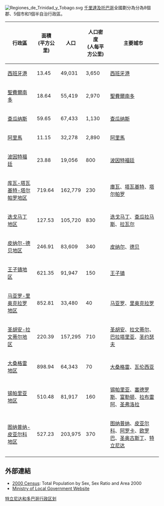 [[File:Regiones_de_Trinidad_y_Tobago.svg|thumb]]
[[千里達及托巴哥|千里達及托巴哥]]全國劃分為分為8個郡、5個市和1個半自治行政區。

{| class="wikitable"
! 行政區
! 面積<br>(平方公里)
! 人口
! 人口密度<br>(人每平方公里)
! 主要城市
|-
| [[西班牙港|西班牙港]]
| 13.45
| 49,031
| 3,650
| [[西班牙港|西班牙港]]
|-
| [[圣费尔南多_(特立尼达和多巴哥)|聖費爾南多]]
| 18.64
| 55,419
| 2,970
| [[圣费尔南多_(特立尼达和多巴哥)|聖費爾南多]]
|-
| [[查瓜纳斯|查瓜纳斯]]
| 59.65
| 67,433
| 1,130
| [[查瓜纳斯|查瓜纳斯]]
|-
| [[阿里馬|阿里馬]]
| 11.15
| 32,278
| 2,890
| [[阿里馬|阿里馬]]
|-
| [[波因特福廷|波因特福廷]]
| 23.88
| 19,056
| 800
| [[波因特福廷|波因特福廷]]
|-
| [[库瓦-塔瓦基特-塔尔帕罗地区|库瓦-塔瓦基特-塔尔帕罗地区]]
| 719.64
| 162,779
| 230
| [[库瓦_(特立尼达和多巴哥)|庫瓦]]、[[塔瓦基特|塔瓦基特]]、[[塔尔帕罗|塔尔帕罗]]
|-
| [[迭戈马丁地区|迭戈马丁地区]]
| 127.53
| 105,720
| 830
| [[迭戈马丁|迭戈马丁]]、[[查瓜拉马斯|查瓜拉马斯]]、[[拉瓦尔|拉瓦尔]]
|-
| [[皮纳尔-德贝地区|皮纳尔-德贝地区]]
| 246.91
| 83,609
| 340
| [[皮纳尔|皮纳尔]]、[[德贝|德贝]]
|-
| [[王子镇地区|王子镇地区]]
| 621.35
| 91,947
| 150
| [[王子镇|王子镇]]
|-
| [[马亚罗-里奥克拉罗地区|马亚罗-里奥克拉罗地区]]
| 852.81
| 33,480
| 40
| [[马亚罗|马亚罗]]、[[里奥克拉罗_(特立尼达和多巴哥)|里奥克拉罗]]
|-
| [[圣胡安-拉文蒂尔地区|圣胡安-拉文蒂尔地区]]
| 220.39
| 157,295
| 710
| [[圣胡安_(特立尼达和多巴哥)|圣胡安]]、[[拉文蒂尔|拉文蒂尔]]、[[巴拉塔里亚_(特立尼达和多巴哥)|巴拉塔里亚]]、[[圣约瑟夫_(特立尼达和多巴哥)|圣约瑟夫]]
|-
| [[大桑格雷地区|大桑格雷地区]]
| 898.94
| 64,343
| 70
| [[大桑格雷|大桑格雷]]、[[瓦伦西亚|瓦伦西亚]]
|-
| [[锡帕里亚地区|锡帕里亚地区]]
| 510.48
| 81,917
| 160
| [[锡帕里亚|锡帕里亚]]、[[塞德罗斯|塞德罗斯]]、[[富勒顿|富勒顿]]、[[拉布雷阿|拉布雷阿]]、[[圣弗洛拉|圣弗洛拉]]
|-
| [[图纳普纳-皮亚尔科地区|图纳普纳-皮亚尔科地区]]
| 527.23
| 203,975
| 370
| [[图纳普纳|图纳普纳]]、[[皮亚尔科|皮亚尔科]]、[[阿罗卡|阿罗卡]]、[[欧罗巴|欧罗巴]]、[[圣奥古斯丁|圣奥古斯丁]]、[[特立尼达|特立尼达]]
|-
|}

==外部連結==
* [https://web.archive.org/web/20090305015627/http://www.cso.gov.tt/statistics/cssp/census2000/Total_Population_by_Sex_%20Sex_Ratio_and_Area_2000.pdf 2000 Census]: Total Population by Sex, Sex Ratio and Area 2000 
* [https://web.archive.org/web/20080604164838/http://localgov.gov.tt/ Ministry of Local Government Website]

{{南美各国一级行政区划}}
{{美洲题目|行政区划}}

[[Category:特立尼达和多巴哥行政区划|]]